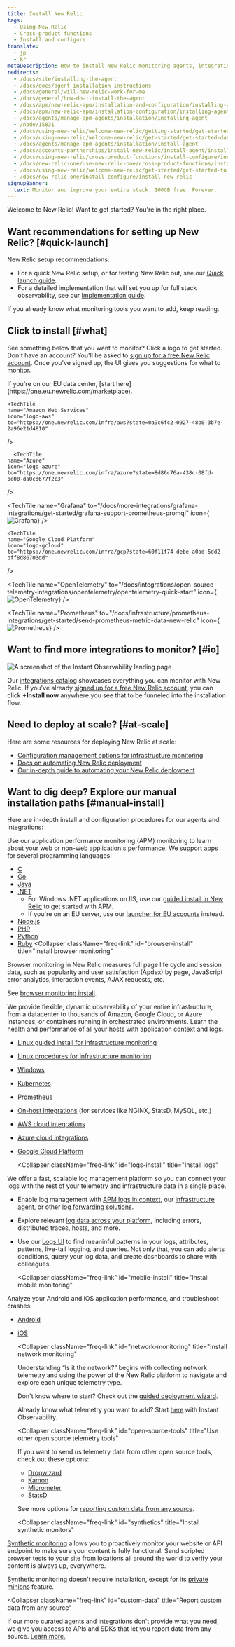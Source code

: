 ```yaml
---
title: Install New Relic 
tags:
  - Using New Relic
  - Cross-product functions
  - Install and configure
translate:
  - jp
  - kr
metaDescription: How to install New Relic monitoring agents, integrations, and other tools.
redirects:
  - /docs/site/installing-the-agent
  - /docs/docs/agent-installation-instructions
  - /docs/general/will-new-relic-work-for-me
  - /docs/general/how-do-i-install-the-agent
  - /docs/apm/new-relic-apm/installation-and-configuration/installing-agent
  - /docs/apm/new-relic-apm/installation-configuration/installing-agent
  - /docs/agents/manage-apm-agents/installation/installing-agent
  - /node/15831
  - /docs/using-new-relic/welcome-new-relic/getting-started/get-started-data-reporting
  - /docs/using-new-relic/welcome-new-relic/get-started/get-started-data-reporting
  - /docs/agents/manage-apm-agents/installation/install-agent
  - /docs/accounts-partnerships/install-new-relic/install-agent/install-agent
  - /docs/using-new-relic/cross-product-functions/install-configure/install-new-relic
  - /docs/new-relic-one/use-new-relic-one/cross-product-functions/install-configure/install-new-relic
  - /docs/using-new-relic/welcome-new-relic/get-started/get-started-full-stack-observability
  - /docs/new-relic-one/install-configure/install-new-relic
signupBanner:
  text: Monitor and improve your entire stack. 100GB free. Forever.
---
```






Welcome to New Relic! Want to get started? You're in the right place.

## Want recommendations for setting up New Relic? [#quick-launch]

New Relic setup recommendations: 

* For a quick New Relic setup, or for testing New Relic out, see our [Quick launch guide](/docs/new-relic-solutions/get-started/quick-launch-guide).
* For a detailed implementation that will set you up for full stack observability, see our [Implementation guide](/docs/new-relic-solutions/get-started/implementation-guide-intro). 

If you already know what monitoring tools you want to add, keep reading.

## Click to install [#what]

See something below that you want to monitor? Click a logo to get started. Don't have an account? You'll be asked to [sign up for a free New Relic account](https://newrelic.com/signup). Once you've signed up, the UI gives you suggestions for what to monitor.

<Callout variant="important">
If you're on our EU data center, [start here](https://one.eu.newrelic.com/marketplace).
</Callout>

<TechTileGrid>
  <TechTile
    name="Android agent"
    icon="logo-android-color"
    to="https://one.newrelic.com/nr1-core/mobile-redirectors/mobile-new-application?state=33395854-87f5-42c3-ba66-c5139ffe9603"
  />

    <TechTile
    name="Amazon Web Services"
    icon="logo-aws"
    to="https://one.newrelic.com/infra/aws?state=0a9c6fc2-0927-48b0-3b7e-2a96e21d4810"
  />

      <TechTile
    name="Azure"
    icon="logo-azure"
    to="https://one.newrelic.com/infra/azure?state=8d86c76a-438c-08fd-be00-da0cd677f2c3"
  />

  <TechTile
    name="Browser agent"
    icon="logo-javascript"
    to="https://one.newrelic.com/nr1-core/browser-redirectors/browser-new-application"
  />

  <TechTile
    name="C SDK"
    icon="logo-c"
    to="https://one.newrelic.com/nr1-core?state=4bb150a3-4e8a-0c89-56ba-32e99f6dadce"
  />

  <TechTile
    name="Grafana"
    to="/docs/more-integrations/grafana-integrations/get-started/grafana-support-prometheus-promql"
    icon={<img variant="TechTile" src={apmGrafana} alt="Grafana"/>}
  />

  <TechTile
    name="Go agent"
    icon="logo-go"
    to="https://one.newrelic.com/nr1-core?state=f310f9fd-96b5-7d5e-045e-b151331293ca"
  />

    <TechTile
    name="Google Cloud Platform"
    icon="logo-gcloud"
    to="https://one.newrelic.com/infra/gcp?state=60f11f74-debe-a0ad-5dd2-bff8d86703dd"
  />

  <TechTile
    name="Infrastructure agent (Linux)"
    icon="logo-linux"
    to="https://one.newrelic.com/nr1-core?state=5b7e379f-15ec-a586-2193-7f9e0db0b37d"
  />

  <TechTile
    name="Infrastructure agent (Windows)"
    icon="logo-windows"
    to="https://one.newrelic.com/nr1-core?state=37bb5f20-2cbf-f232-03da-ad5cef52302c"
  />


  <TechTile
    name="iOS agent (XCFramework)"
    icon="logo-apple-color"
    to="https://one.newrelic.com/nr1-core/mobile-redirectors/mobile-new-application?state=0fcb563f-3bd9-5e9c-3c55-7555b9c2c764"
  />

  <TechTile
    name="Java agent"
    icon="logo-java"
    to="https://one.newrelic.com/nr1-core?state=f378c92c-1d6a-dc90-c26c-0c2ad930959a"
  />

  <TechTile
    name="Kubernetes integration"
    icon="logo-kubernetes"
    to="https://one.newrelic.com/nr1-core?state=19e504e9-07ab-9e58-c6c6-81583122c5d5"
  />

  <TechTile
    name="Logs"
    icon="logo-newrelic"
    to="https://one.newrelic.com/nr1-core?state=5b7e379f-15ec-a586-2193-7f9e0db0b37d"
  />

  <TechTile
    name=".NET agent"
    icon="logo-dotnet"
    to="https://one.newrelic.com/nr1-core?state=fcaeee53-614a-4c29-92ee-694e0b128368"
  />

  <TechTile
    name="Network monitoring"
    icon="logo-newrelic"
    to="https://one.newrelic.com/network-performance-monitoring"
  />

  <TechTile
    name="Node.js agent"
    icon="logo-nodejs"
    to="https://one.newrelic.com/marketplace/install-data-source?state=be2e62fa-cc3b-c428-27c4-8d662c9e80a1"
  />

  <TechTile
    name="OpenTelemetry"
    to="/docs/integrations/open-source-telemetry-integrations/opentelemetry/opentelemetry-quick-start"
    icon={<img variant="TechTile" src={apmOpentelemetry} alt="OpenTelemetry"/>}
  />

  <TechTile
    name="PHP agent"
    icon="logo-php"
    to="https://one.newrelic.com/nr1-core?state=77aab820-3aaf-066b-c3fc-2f3437b403a8"
  />

  <TechTile
    name="Prometheus"
    to="/docs/infrastructure/prometheus-integrations/get-started/send-prometheus-metric-data-new-relic"
    icon={<img variant="TechTile" src={apmPrometheus} alt="Prometheus"/>}
  />

  <TechTile
    name="Python agent"
    icon="logo-python"
    to="https://one.newrelic.com/nr1-core?state=1ed82004-2854-1a4a-2a91-69302832ccc0"
  />

  <TechTile
    name="Ruby agent"
    icon="logo-ruby"
    to="https://one.newrelic.com/nr1-core?state=d69143ab-605c-579b-25bf-cc6e5fee5b80"
  />

</TechTileGrid>

## Want to find more integrations to monitor? [#io]

<img
  title="Instant observability landing page"
  alt="A screenshot of the Instant Observability landing page"
  src={quickstartsInstallNewRelic}
/>

Our [integrations catalog](https://newrelic.com/instant-observability/) showcases everything you can monitor with New Relic. If you've already [signed up for a free New Relic account](https://newrelic.com/signup), you can click **+Install now** anywhere you see that to be funneled into the installation flow. 

## Need to deploy at scale? [#at-scale]

Here are some resources for deploying New Relic at scale: 
* [Configuration management options for infrastructure monitoring](/docs/infrastructure/install-infrastructure-agent/configuration/configure-infrastructure-agent#config-mgmt)
* [Docs on automating New Relic deployment](https://developer.newrelic.com/automate-workflows)
* [Our in-depth guide to automating your New Relic deployment](/docs/new-relic-solutions/observability-maturity/operational-efficiency/observability-as-code-guide)

## Want to dig deep? Explore our manual installation paths [#manual-install]

Here are in-depth install and configuration procedures for our agents and integrations: 

<CollapserGroup>
  <Collapser
    className="freq-link"
    id="apm-install"
    title="Install an APM agent"
  >
Use our application performance monitoring (APM) monitoring to learn about your web or non-web application's performance. We support apps for several programming languages:

* [C](/docs/agents/c-sdk/install-configure/install-c-sdk-compile-link-your-code)
* [Go](/docs/agents/go-agent/get-started/get-new-relic-go)
* [Java](/docs/agents/java-agent/installation/install-java-agent)
* [.NET](/install/dotnet)
  * For Windows .NET applications on IIS, use our [guided install in New Relic](https://one.newrelic.com/launcher/nr1-core.home?pane=eyJuZXJkbGV0SWQiOiJucjEtY29yZS5ob21lLXNjcmVlbiJ9&cards[0]=eyJuZXJkbGV0SWQiOiJucjEtaW5zdGFsbC1uZXdyZWxpYy5ucjEtaW5zdGFsbC1uZXdyZWxpYyIsInBhdGgiOiJhcG0iLCJsYW5ndWFnZSI6ICJkb3RuZXQiLCAicmVjaXBlTmFtZSI6ICJkb3RuZXQtYWdlbnQtaW5zdGFsbGVyIiwgImluaXRpYWxBY3Rpb25JbmRleCI6MiwiYWNjb3VudElkIjpudWxsfQ==) to get started with APM.
  * If you're on an EU server, use our [launcher for EU accounts](https://one.eu.newrelic.com/launcher/nr1-core.home?pane=eyJuZXJkbGV0SWQiOiJucjEtY29yZS5ob21lLXNjcmVlbiJ9&cards[0]=eyJuZXJkbGV0SWQiOiJucjEtaW5zdGFsbC1uZXdyZWxpYy5ucjEtaW5zdGFsbC1uZXdyZWxpYyIsInBhdGgiOiJhcG0iLCJsYW5ndWFnZSI6ICJkb3RuZXQiLCAicmVjaXBlTmFtZSI6ICJkb3RuZXQtYWdlbnQtaW5zdGFsbGVyIiwgImluaXRpYWxBY3Rpb25JbmRleCI6MiwiYWNjb3VudElkIjpudWxsfQ==) instead.
* [Node.js](/docs/agents/nodejs-agent/installation-configuration/install-maintain-nodejs)
* [PHP](/docs/agents/php-agent/installation/php-agent-installation-overview)
* [Python](/docs/apm/agents/python-agent/installation)
* [Ruby](/docs/agents/ruby-agent/installation-configuration/ruby-agent-installation)
  </Collapser>
  <Collapser
    className="freq-link"
    id="browser-install"
    title="Install browser monitoring"
  >

Browser monitoring in New Relic measures full page life cycle and session data, such as popularity and user satisfaction (Apdex) by page, JavaScript error analytics, interaction events, AJAX requests, etc.

See [browser monitoring install](/docs/browser/new-relic-browser/installation/install-new-relic-browser-agent).

  </Collapser>
  <Collapser
    className="freq-link"
    id="infra-install"
    title="Install infrastructure monitoring"
  >

We provide flexible, dynamic observability of your entire infrastructure, from a datacenter to thousands of Amazon, Google Cloud, or Azure instances, or containers running in orchestrated environments. Learn the health and performance of all your hosts with application context and logs.

* [Linux guided install for infrastructure monitoring](https://one.newrelic.com/launcher/nr1-core.explorer?pane=eyJuZXJkbGV0SWQiOiJucjEtY29yZS5saXN0aW5nIn0=&cards[0]=eyJuZXJkbGV0SWQiOiJucjEtaW5zdGFsbC1uZXdyZWxpYy5ucjEtaW5zdGFsbC1uZXdyZWxpYyIsImFjdGl2ZUNvbXBvbmVudCI6IlZUU09FbnZpcm9ubWVudCIsInBhdGgiOiJndWlkZWQifQ==)
* [Linux procedures for infrastructure monitoring](/docs/infrastructure/new-relic-infrastructure/installation/install-infrastructure-linux)
* [Windows](/docs/infrastructure/new-relic-infrastructure/installation/install-infrastructure-windows-server)
* [Kubernetes](/docs/integrations/kubernetes-integration/installation/kubernetes-installation-configuration)
* [Prometheus](/docs/integrations/prometheus-integrations)
* [On-host integrations](/docs/infrastructure/integrations/install-integrations-package) (for services like NGINX, StatsD, MySQL, etc.)
* [AWS cloud integrations](/docs/infrastructure/amazon-integrations/getting-started/connect-aws-services-infrastructure)
* [Azure cloud integrations](/docs/infrastructure/microsoft-azure-integrations/getting-started/activate-azure-integrations)
* [Google Cloud Platform](/docs/integrations/google-cloud-platform-integrations/getting-started/connect-google-cloud-platform-services-infrastructure)
  </Collapser>

  <Collapser
    className="freq-link"
    id="logs-install"
    title="Install logs"
  >

We offer a fast, scalable log management platform so you can connect your logs with the rest of your telemetry and infrastructure data in a single place. 

* Enable log management with [APM logs in context](/docs/apm/new-relic-apm/getting-started/get-started-logs-context), our [infrastructure agent](/docs/logs/forward-logs/forward-your-logs-using-infrastructure-agent/), or other [log forwarding solutions](/docs/logs/forward-logs/enable-log-management-new-relic/).
* Explore relevant [log data across your platform](/docs/apm/new-relic-apm/getting-started/get-started-logs-context#response-time-example), including errors, distributed traces, hosts, and more.
* Use our [Logs UI](/docs/logs/ui-data/use-logs-ui/) to find meaninful patterns in your logs, attributes, patterns, live-tail logging, and queries. Not only that, you can add alerts conditions, query your log data, and create dashboards to share with colleagues.
  </Collapser>
  
  <Collapser
    className="freq-link"
    id="mobile-install"
    title="Install mobile monitoring"
  >

Analyze your Android and iOS application performance, and troubleshoot crashes:

* [Android](/docs/mobile-monitoring/mobile-monitoring-installation/getting-started/android-installation-configuration)
* [iOS](/docs/mobile-monitoring/mobile-monitoring-installation/getting-started/ios-installation-configuration)
  </Collapser>

  <Collapser
    className="freq-link"
    id="network-monitoring"
    title="Install network monitoring"
  >
  Understanding “Is it the network?” begins with collecting network telemetry and using the power of the New Relic platform to navigate and explore each unique telemetry type.

  Don't know where to start? Check out the [guided deployment wizard](https://one.newrelic.com/network-performance-monitoring).

  Already know what telemetry you want to add? Start [here](https://onenr.io/0VjYDqkZ3R0) with Instant Observability.
  </Collapser>

  <Collapser
    className="freq-link"
    id="open-source-tools"
    title="Use other open source telemetry tools"
  >
  If you want to send us telemetry data from other open source tools, check out these options:

    * [Dropwizard](/docs/more-integrations/open-source-telemetry-integrations/dropwizard/dropwizard-reporter)
    * [Kamon](/docs/integrations/open-source-telemetry-integrations/kamon/kamon-reporter)
    * [Micrometer](/docs/more-integrations/open-source-telemetry-integrations/micrometer/micrometer-metrics-registry)
    * [StatsD](/docs/infrastructure/host-integrations/host-integrations-list/statsd-monitoring-integration-version-2)

  See more options for [reporting custom data from any source](/docs/data-apis/custom-data/get-custom-data-from-any-source).

  </Collapser>

  <Collapser
    className="freq-link"
    id="synthetics"
    title="Install synthetic monitors"
  >

[Synthetic monitoring](/docs/synthetics) allows you to proactively monitor your website or API endpoint to make sure your content is fully functional. Send scripted browser tests to your site from locations all around the world to verify your content is always up, everywhere.

Synthetic monitoring doesn't require installation, except for its [private minions](/docs/synthetics/new-relic-synthetics/private-locations/install-configure-private-minions) feature.

  </Collapser>

  <Collapser
    className="freq-link"
    id="custom-data"
    title="Report custom data from any source"
  >
If our more curated agents and integrations don't provide what you need, we give you access to APIs and SDKs that let you report data from any source. [Learn more.](/docs/data-apis/custom-data/get-custom-data-from-any-source)

  </Collapser>

</CollapserGroup>
